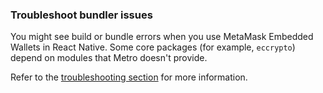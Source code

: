 ### Troubleshoot bundler issues

You might see build or bundle errors when you use MetaMask Embedded Wallets in React Native. Some core
packages (for example, `eccrypto`) depend on modules that Metro doesn't provide.

Refer to the [troubleshooting section](/embedded-wallets/troubleshooting/metro-issues) for more
information.
